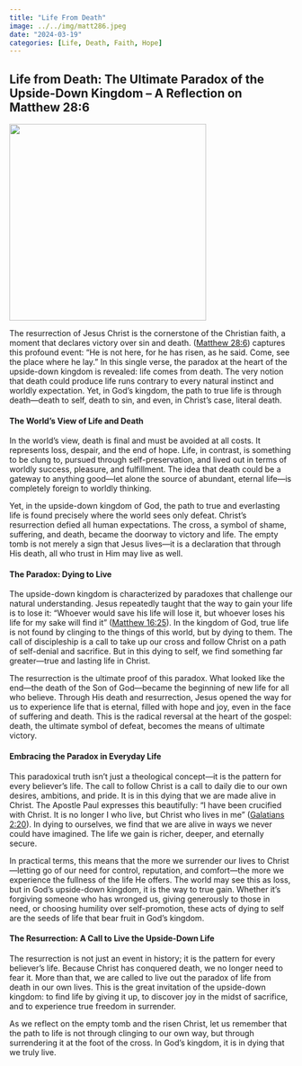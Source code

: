 ```yaml
---
title: "Life From Death"
image: ../../img/matt286.jpeg
date: "2024-03-19"
categories: [Life, Death, Faith, Hope]
---
```


## Life from Death: The Ultimate Paradox of the Upside-Down Kingdom – A Reflection on Matthew 28:6

![](../../img/matt286.jpeg){fig-align="center" width="350"}

The resurrection of Jesus Christ is the cornerstone of the Christian faith, a moment that declares victory over sin and death. ([Matthew 28:6](https://www.bible.com/bible/59/mat.28.6){target="_blank"}) captures this profound event: “He is not here, for he has risen, as he said. Come, see the place where he lay.” In this single verse, the paradox at the heart of the upside-down kingdom is revealed: life comes from death. The very notion that death could produce life runs contrary to every natural instinct and worldly expectation. Yet, in God’s kingdom, the path to true life is through death—death to self, death to sin, and even, in Christ’s case, literal death.

#### The World’s View of Life and Death

In the world’s view, death is final and must be avoided at all costs. It represents loss, despair, and the end of hope. Life, in contrast, is something to be clung to, pursued through self-preservation, and lived out in terms of worldly success, pleasure, and fulfillment. The idea that death could be a gateway to anything good—let alone the source of abundant, eternal life—is completely foreign to worldly thinking.

Yet, in the upside-down kingdom of God, the path to true and everlasting life is found precisely where the world sees only defeat. Christ’s resurrection defied all human expectations. The cross, a symbol of shame, suffering, and death, became the doorway to victory and life. The empty tomb is not merely a sign that Jesus lives—it is a declaration that through His death, all who trust in Him may live as well.

#### The Paradox: Dying to Live

The upside-down kingdom is characterized by paradoxes that challenge our natural understanding. Jesus repeatedly taught that the way to gain your life is to lose it: “Whoever would save his life will lose it, but whoever loses his life for my sake will find it” ([Matthew 16:25](https://www.bible.com/bible/59/mat.16.25){target="_blank"}). In the kingdom of God, true life is not found by clinging to the things of this world, but by dying to them. The call of discipleship is a call to take up our cross and follow Christ on a path of self-denial and sacrifice. But in this dying to self, we find something far greater—true and lasting life in Christ.

The resurrection is the ultimate proof of this paradox. What looked like the end—the death of the Son of God—became the beginning of new life for all who believe. Through His death and resurrection, Jesus opened the way for us to experience life that is eternal, filled with hope and joy, even in the face of suffering and death. This is the radical reversal at the heart of the gospel: death, the ultimate symbol of defeat, becomes the means of ultimate victory.

#### Embracing the Paradox in Everyday Life

This paradoxical truth isn’t just a theological concept—it is the pattern for every believer’s life. The call to follow Christ is a call to daily die to our own desires, ambitions, and pride. It is in this dying that we are made alive in Christ. The Apostle Paul expresses this beautifully: “I have been crucified with Christ. It is no longer I who live, but Christ who lives in me” ([Galatians 2:20](https://www.bible.com/bible/59/gal.2.20){target="_blank"}). In dying to ourselves, we find that we are alive in ways we never could have imagined. The life we gain is richer, deeper, and eternally secure.

In practical terms, this means that the more we surrender our lives to Christ—letting go of our need for control, reputation, and comfort—the more we experience the fullness of the life He offers. The world may see this as loss, but in God’s upside-down kingdom, it is the way to true gain. Whether it’s forgiving someone who has wronged us, giving generously to those in need, or choosing humility over self-promotion, these acts of dying to self are the seeds of life that bear fruit in God’s kingdom.

#### The Resurrection: A Call to Live the Upside-Down Life

The resurrection is not just an event in history; it is the pattern for every believer’s life. Because Christ has conquered death, we no longer need to fear it. More than that, we are called to live out the paradox of life from death in our own lives. This is the great invitation of the upside-down kingdom: to find life by giving it up, to discover joy in the midst of sacrifice, and to experience true freedom in surrender.

As we reflect on the empty tomb and the risen Christ, let us remember that the path to life is not through clinging to our own way, but through surrendering it at the foot of the cross. In God’s kingdom, it is in dying that we truly live.
